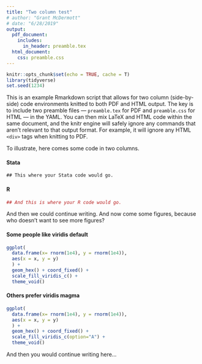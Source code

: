 ```yaml
---
title: "Two column test"
# author: "Grant McDermott"
# date: "6/28/2019"
output:
  pdf_document:
    includes:
      in_header: preamble.tex
  html_document:
    css: preamble.css
---
```


```r
knitr::opts_chunk$set(echo = TRUE, cache = T)
library(tidyverse)
set.seed(1234)
```

This is an example Rmarkdown script that allows for two column (side-by-side) code environments knitted to both PDF and HTML output. The key is to include two preamble files --- `preamble.tex` for PDF and `preamble.css` for HTML --- in the YAML. You can then mix LaTeX and HTML code within the same document, and the knitr engine will safely ignore any commands that aren't relevant to that output format. For example, it will ignore any HTML `<div>` tags when knitting to PDF. 

To illustrate, here comes some code in two columns.

<div class="column-left">
\twocol
#### Stata
```stata
## This where your Stata code would go.
```
</div>
\columnbreak
<div class="column-right">
#### R
```r
## And this is where your R code would go.
```
\etwocol
</div>

And then we could continue writing. And now come some figures, because who doesn't want to see more figures?

<div class="column-left">
\twocol
#### Some people like viridis default
```r
ggplot(
  data.frame(x= rnorm(1e4), y = rnorm(1e4)), 
  aes(x = x, y = y)
  ) +
  geom_hex() + coord_fixed() +
  scale_fill_viridis_c() + 
  theme_void()
```
</div>
\columnbreak
<div class="column-right">
#### Others prefer viridis magma
```r
ggplot(
  data.frame(x= rnorm(1e4), y = rnorm(1e4)), 
  aes(x = x, y = y)
  ) +
  geom_hex() + coord_fixed() +
  scale_fill_viridis_c(option="A") + 
  theme_void()
```
\etwocol
</div>

And then you would continue writing here...
